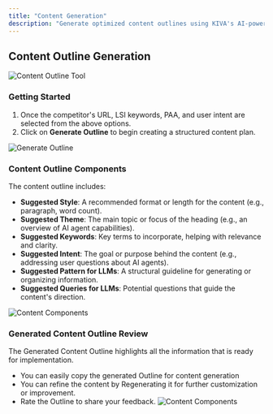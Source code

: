```yaml
---
title: "Content Generation"
description: "Generate optimized content outlines using KIVA's AI-powered tools"
---
```


## Content Outline Generation

![Content Outline Tool](/images/image33.png)

### Getting Started
1. Once the competitor's URL, LSI keywords, PAA, and user intent are selected from the above options.
2. Click on **Generate Outline** to begin creating a structured content plan.

![Generate Outline](/images/image4.png)

### Content Outline Components
The content outline includes:

- **Suggested Style**: A recommended format or length for the content (e.g., paragraph, word count).
- **Suggested Theme**: The main topic or focus of the heading (e.g., an overview of AI agent capabilities).
- **Suggested Keywords**: Key terms to incorporate, helping with relevance and clarity.
- **Suggested Intent**: The goal or purpose behind the content (e.g., addressing user questions about AI agents).
- **Suggested Pattern for LLMs**: A structural guideline for generating or organizing information.
- **Suggested Queries for LLMs**: Potential questions that guide the content's direction.

![Content Components](/images/image17.png) 

### Generated Content Outline Review
The Generated Content Outline highlights all the information that is ready for implementation.
- You can easily copy the generated Outline for content generation 
- You can refine the content by Regenerating it for further customization or improvement.
- Rate the Outline to share your feedback.
![Content Components](https://i.ibb.co/0pRxfCvb/Screenshot-2025-01-30-at-8-49-21-PM.png)